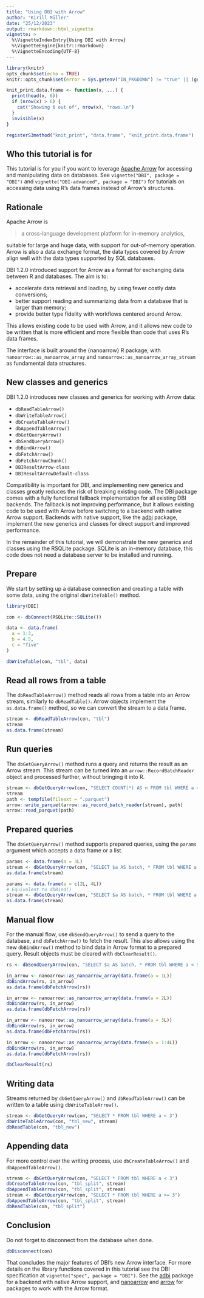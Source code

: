 ```yaml
---
title: "Using DBI with Arrow"
author: "Kirill Müller"
date: "25/12/2023"
output: rmarkdown::html_vignette
vignette: >
  %\VignetteIndexEntry{Using DBI with Arrow}
  %\VignetteEngine{knitr::rmarkdown}
  %\VignetteEncoding{UTF-8}
---
```


```r
library(knitr)
opts_chunk$set(echo = TRUE)
knitr::opts_chunk$set(error = Sys.getenv("IN_PKGDOWN") != "true" || (getRversion() < "3.5"))

knit_print.data.frame <- function(x, ...) {
  print(head(x, 6))
  if (nrow(x) > 6) {
    cat("Showing 6 out of", nrow(x), "rows.\n")
  }
  invisible(x)
}

registerS3method("knit_print", "data.frame", "knit_print.data.frame")
```

## Who this tutorial is for

This tutorial is for you if you want to leverage [Apache Arrow](https://arrow.apache.org/) for accessing and manipulating data on databases.
See `vignette("DBI", package = "DBI")` and `vignette("DBI-advanced", package = "DBI")` for tutorials on accessing data using R's data frames instead of Arrow's structures.

## Rationale

Apache Arrow is

> a cross-language development platform for in-memory analytics,

suitable for large and huge data, with support for out-of-memory operation.
Arrow is also a data exchange format, the data types covered by Arrow align well with the data types supported by SQL databases.

DBI 1.2.0 introduced support for Arrow as a format for exchanging data between R and databases.
The aim is to:

- accelerate data retrieval and loading, by using fewer costly data conversions;
- better support reading and summarizing data from a database that is larger than memory;
- provide better type fidelity with workflows centered around Arrow.

This allows existing code to be used with Arrow, and it allows new code to be written that is more efficient and more flexible than code that uses R's data frames.

The interface is built around the {nanoarrow} R package, with `nanoarrow::as_nanoarrow_array` and `nanoarrow::as_nanoarrow_array_stream` as fundamental data structures.

## New classes and generics

DBI 1.2.0 introduces new classes and generics for working with Arrow data:

- `dbReadTableArrow()`
- `dbWriteTableArrow()`
- `dbCreateTableArrow()`
- `dbAppendTableArrow()`
- `dbGetQueryArrow()`
- `dbSendQueryArrow()`
- `dbBindArrow()`
- `dbFetchArrow()`
- `dbFetchArrowChunk()`
- `DBIResultArrow-class`
- `DBIResultArrowDefault-class`

Compatibility is important for DBI, and implementing new generics and classes greatly reduces the risk of breaking existing code.
The DBI package comes with a fully functional fallback implementation for all existing DBI backends.
The fallback is not improving performance, but it allows existing code to be used with Arrow before switching to a backend with native Arrow support.
Backends with native support, like the [adbi](https://adbi.r-dbi.org/) package, implement the new generics and classes for direct support and improved performance.

In the remainder of this tutorial, we will demonstrate the new generics and classes using the RSQLite package.
SQLite is an in-memory database, this code does not need a database server to be installed and running.


## Prepare

We start by setting up a database connection and creating a table with some data, using the original `dbWriteTable()` method.

```r
library(DBI)

con <- dbConnect(RSQLite::SQLite())

data <- data.frame(
  a = 1:3,
  b = 4.5,
  c = "five"
)

dbWriteTable(con, "tbl", data)
```

## Read all rows from a table

The `dbReadTableArrow()` method reads all rows from a table into an Arrow stream, similarly to `dbReadTable()`.
Arrow objects implement the `as.data.frame()` method, so we can convert the stream to a data frame.

```r
stream <- dbReadTableArrow(con, "tbl")
stream
as.data.frame(stream)
```

## Run queries

The `dbGetQueryArrow()` method runs a query and returns the result as an Arrow stream.
This stream can be turned into an `arrow::RecordBatchReader` object and processed further, without bringing it into R.

```r
stream <- dbGetQueryArrow(con, "SELECT COUNT(*) AS n FROM tbl WHERE a < 3")
stream
path <- tempfile(fileext = ".parquet")
arrow::write_parquet(arrow::as_record_batch_reader(stream), path)
arrow::read_parquet(path)
```

## Prepared queries

The `dbGetQueryArrow()` method supports prepared queries, using the `params` argument which accepts a data frame or a list.

```r
params <- data.frame(a = 3L)
stream <- dbGetQueryArrow(con, "SELECT $a AS batch, * FROM tbl WHERE a < $a", params = params)
as.data.frame(stream)

params <- data.frame(a = c(2L, 4L))
# Equivalent to dbBind()
stream <- dbGetQueryArrow(con, "SELECT $a AS batch, * FROM tbl WHERE a < $a", params = params)
as.data.frame(stream)
```

## Manual flow

For the manual flow, use `dbSendQueryArrow()` to send a query to the database, and `dbFetchArrow()` to fetch the result.
This also allows using the new `dbBindArrow()` method to bind data in Arrow format to a prepared query.
Result objects must be cleared with `dbClearResult()`.

```r
rs <- dbSendQueryArrow(con, "SELECT $a AS batch, * FROM tbl WHERE a < $a")

in_arrow <- nanoarrow::as_nanoarrow_array(data.frame(a = 1L))
dbBindArrow(rs, in_arrow)
as.data.frame(dbFetchArrow(rs))

in_arrow <- nanoarrow::as_nanoarrow_array(data.frame(a = 2L))
dbBindArrow(rs, in_arrow)
as.data.frame(dbFetchArrow(rs))

in_arrow <- nanoarrow::as_nanoarrow_array(data.frame(a = 3L))
dbBindArrow(rs, in_arrow)
as.data.frame(dbFetchArrow(rs))

in_arrow <- nanoarrow::as_nanoarrow_array(data.frame(a = 1:4L))
dbBindArrow(rs, in_arrow)
as.data.frame(dbFetchArrow(rs))

dbClearResult(rs)
```

## Writing data

Streams returned by `dbGetQueryArrow()` and `dbReadTableArrow()` can be written to a table using `dbWriteTableArrow()`.

```r
stream <- dbGetQueryArrow(con, "SELECT * FROM tbl WHERE a < 3")
dbWriteTableArrow(con, "tbl_new", stream)
dbReadTable(con, "tbl_new")
```

## Appending data

For more control over the writing process, use `dbCreateTableArrow()` and `dbAppendTableArrow()`.

```r
stream <- dbGetQueryArrow(con, "SELECT * FROM tbl WHERE a < 3")
dbCreateTableArrow(con, "tbl_split", stream)
dbAppendTableArrow(con, "tbl_split", stream)
stream <- dbGetQueryArrow(con, "SELECT * FROM tbl WHERE a >= 3")
dbAppendTableArrow(con, "tbl_split", stream)
dbReadTable(con, "tbl_split")
```

## Conclusion

Do not forget to disconnect from the database when done.

```r
dbDisconnect(con)
```

That concludes the major features of DBI's new Arrow interface.
For more details on the library functions covered in this tutorial see the DBI specification at `vignette("spec", package = "DBI")`.
See the [adbi](https://adbi.r-dbi.org/) package for a backend with native Arrow support, and [nanoarrow](https://github.com/apache/arrow-nanoarrow) and [arrow](https://arrow.apache.org/docs/r/) for packages to work with the Arrow format.

